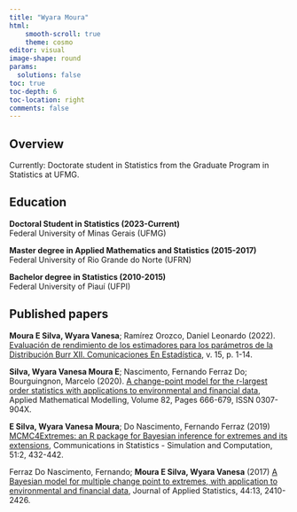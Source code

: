 ---
title: "Wyara Moura"
html: 
    smooth-scroll: true
    theme: cosmo
editor: visual
image-shape: round
params:
  solutions: false
toc: true
toc-depth: 6
toc-location: right
comments: false
---

## Overview

Currently: Doctorate student in Statistics from the Graduate Program in Statistics at UFMG.

## Education

**Doctoral Student in Statistics (2023-Current)**\
Federal University of Minas Gerais (UFMG)

**Master degree in Applied Mathematics and Statistics (2015-2017)**\
Federal University of Rio Grande do Norte (UFRN)

**Bachelor degree in Statistics (2010-2015)**\
Federal University of Piauí (UFPI)

## Published papers

<b>Moura E Silva, Wyara Vanesa</b>; Ramírez Orozco, Daniel Leonardo (2022). [Evaluación de rendimiento de los estimadores para los parámetros de la Distribución Burr XII. Comunicaciones En Estadística](https://dialnet.unirioja.es/servlet/articulo?codigo=8710099), v. 15, p. 1-14.

<b>Silva, Wyara Vanesa Moura E</b>; Nascimento, Fernando Ferraz Do; Bourguingnon, Marcelo (2020). [A change-point model for the r-largest order statistics with applications to environmental and financial data](https://doi.org/10.1016/j.apm.2020.01.064), Applied Mathematical Modelling, Volume 82, Pages 666-679, ISSN 0307-904X.

<b>E Silva, Wyara Vanesa Moura</b>; Do Nascimento, Fernando Ferraz (2019) [MCMC4Extremes: an R package for Bayesian inference for extremes and its extensions](https://doi.org/10.1080/03610918.2019.1653914), Communications in Statistics - Simulation and Computation, 51:2, 432-442.

Ferraz Do Nascimento, Fernando; <b>Moura E Silva, Wyara Vanesa</b> (2017) [A Bayesian model for multiple change point to extremes, with application to environmental and financial data](https://doi.org/10.1080/02664763.2016.1254733), Journal of Applied Statistics, 44:13, 2410-2426.
